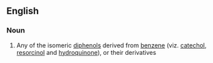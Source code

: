 ==English==

===Noun===
{{wikipedia}}
{{en-noun}}

#{{organic chemistry}} Any of the isomeric [[diphenol]]s derived from [[benzene]] (viz. [[catechol]], [[resorcinol]] and [[hydroquinone]]), or their derivatives